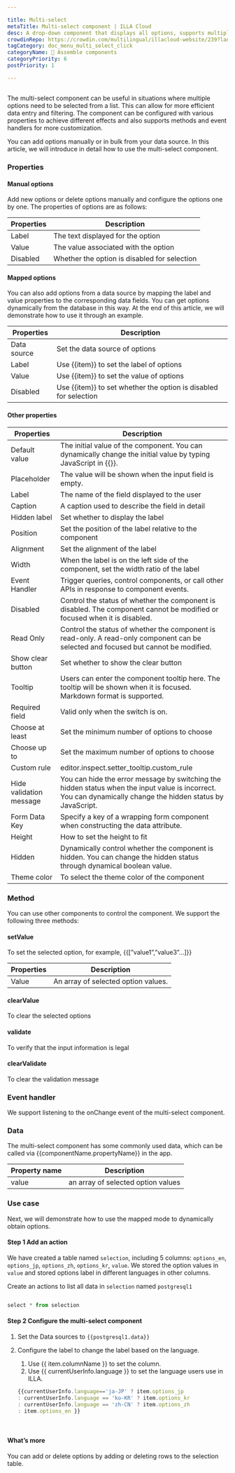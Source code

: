 ```yaml
---

title: Multi-select
metaTitle: Multi-select component | ILLA Cloud
desc: A drop-down component that displays all options, supports multiple selections
crowdinRepo: https://crowdin.com/multilingual/illacloud-website/239?languages=en&filter=basic&value=0
tagCategory: doc_menu_multi_select_click
categoryName: 🧬 Assemble components
categoryPriority: 6
postPriority: 1

---
```


## <h2 hidden>Multi-select</h2>

The multi-select component can be useful in situations where multiple options need to be selected from a list. This can allow for more efficient data entry and filtering. The component can be configured with various properties to achieve different effects and also supports methods and event handlers for more customization.

You can add options manually or in bulk from your data source. In this article, we will introduce in detail how to use the multi-select component. 

### Properties

####  Manual options

Add new options or delete options manually and configure the options one by one. The properties of options are as follows: 

| Properties | Description |
| --- | --- |
| Label | The text displayed for the option |
| Value | The value associated with the option |
| Disabled | Whether the option is disabled for selection |

####  Mapped options

You can also add options from a data source by mapping the label and value properties to the corresponding data fields. You can get options dynamically from the database in this way. At the end of this article, we will demonstrate how to use it through an example.

| Properties | Description |
| --- | --- |
| Data source | Set the data source of options |
| Label | Use {{item}} to set the label of options |
| Value | Use {{item}} to set the value of options |
| Disabled | Use {{item}} to set whether the option is disabled for selection |

#### Other properties

| Properties | Description |
| --- | --- |
| Default value | The initial value of the component. You can dynamically change the initial value by typing JavaScript in {{}}. |
| Placeholder | The value will be shown when the input field is empty. |
| Label | The name of the field displayed to the user |
| Caption | A caption used to describe the field in detail |
| Hidden label | Set whether to display the label |
| Position | Set the position of the label relative to the component |
| Alignment | Set the alignment of the label |
| Width | When the label is on the left side of the component, set the width ratio of the label |
| Event Handler | Trigger queries, control components, or call other APIs in response to component events. |
| Disabled | Control the status of whether the component is disabled. The component cannot be modified or focused when it is disabled. |
| Read Only | Control the status of whether the component is read-only. A read-only component can be selected and focused but cannot be modified. |
| Show clear button | Set whether to show the clear button |
| Tooltip | Users can enter the component tooltip here. The tooltip will be shown when it is focused. Markdown format is supported. |
| Required field | Valid only when the switch is on. |
| Choose at least | Set the minimum number of options to choose |
| Choose up to | Set the maximum number of options to choose |
| Custom rule | editor.inspect.setter_tooltip.custom_rule |
| Hide validation message | You can hide the error message by switching the hidden status when the input value is incorrect. You can dynamically change the hidden status by JavaScript. |
| Form Data Key | Specify a key of a wrapping form component when constructing the data attribute. |
| Height | How to set the height to fit |
| Hidden | Dynamically control whether the component is hidden. You can change the hidden status through dynamical boolean value. |
| Theme color | To select the theme color of the component |

### Method

You can use other components to control the component. We support the following three methods:

#### setValue

To set the selected option, for example, {{[”value1”,”value3”…]}}

| Properties | Description |
| --- | --- |
| Value | An array of selected option values.  |

#### clearValue

To clear the selected options

#### validate

To verify that the input information is legal

#### clearValidate

To clear the validation message

### Event handler

We support listening to the onChange event of the multi-select component.

### Data

The multi-select component has some commonly used data, which can be called via {{componentName.propertyName}} in the app.

| Property name | Description |
| --- | --- |
| value | an array of selected option values |

### Use case

Next, we will demonstrate how to use the mapped mode to dynamically obtain options. 

#### Step 1 Add an action

We have created a table named `selection`, including 5 columns: `options_en`, `options_jp`, `options_zh`, `options_kr`, `value`. We stored the option values in `value` and stored options label in different languages in other columns. 

Create an actions to list all data in `selection` named `postgresql1`

<img src='https://cdn.illacloud.com/official-website/img/docs/assemble/multiselect1.png' alt="" />

```jsx
select * from selection
```

#### Step 2 Configure the multi-select component

1. Set the Data sources to `{{postgresql1.data}}` 
2. Configure the label to change the label based on the language. 
    1. Use {{ item.columnName }} to set the column. 
    2. Use {{ currentUserInfo.language }} to set the language users use in ILLA.
    
    ```jsx
    {{currentUserInfo.language=='ja-JP' ? item.options_jp 
    : currentUserInfo.language == 'ko-KR' ? item.options_kr 
    : currentUserInfo.language == 'zh-CN' ? item.options_zh 
    : item.options_en }}
    ```
    
<img src='https://cdn.illacloud.com/official-website/img/docs/assemble/multiselect2.png' alt="" />
    

<img src='https://cdn.illacloud.com/official-website/img/docs/assemble/multiselect3.png' alt="" />


#### What’s more

You can add or delete options by adding or deleting rows to the selection table.
